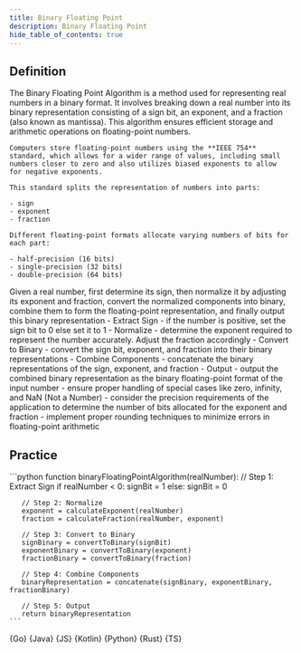 ```yaml
---
title: Binary Floating Point
description: Binary Floating Point
hide_table_of_contents: true
---
```





## Definition

<Tabs queryString="primary">
  <TabItem value="definition" label="Definition">
    The Binary Floating Point Algorithm is a method used for representing real numbers in a binary format. It involves breaking down a real number into its binary representation consisting of a sign bit, an exponent, and a fraction (also known as mantissa). This algorithm ensures efficient storage and arithmetic operations on floating-point numbers.

    Computers store floating-point numbers using the **IEEE 754** standard, which allows for a wider range of values, including small numbers closer to zero and also utilizes biased exponents to allow
    for negative exponents.

    This standard splits the representation of numbers into parts:

    - sign
    - exponent
    - fraction

    Different floating-point formats allocate varying numbers of bits for each part:

    - half-precision (16 bits)
    - single-precision (32 bits)
    - double-precision (64 bits)
  </TabItem>
  <TabItem value="how" label="Explanation">
    Given a real number, first determine its sign, then normalize it by adjusting its exponent and fraction, convert the normalized components into binary, combine them to form the floating-point representation, and finally output this binary representation
  </TabItem>
  <TabItem value="guidance" label="Guidance">
    - Extract Sign
      - if the number is positive, set the sign bit to 0 else set it to 1
    - Normalize
      - determine the exponent required to represent the number accurately. Adjust the fraction accordingly
    - Convert to Binary
      - convert the sign bit, exponent, and fraction into their binary representations
    - Combine Components
      - concatenate the binary representations of the sign, exponent, and fraction
    - Output
      - output the combined binary representation as the binary floating-point format of the input number
  </TabItem>
  <TabItem value="tips" label="Tips">
    - ensure proper handling of special cases like zero, infinity, and NaN (Not a Number)
    - consider the precision requirements of the application to determine the number of bits allocated for the exponent and fraction
    - implement proper rounding techniques to minimize errors in floating-point arithmetic
  </TabItem>
</Tabs>

## Practice

<Tabs queryString="primary">
  <TabItem value="practice" label="Practice">
    ```python
     function binaryFloatingPointAlgorithm(realNumber):
       // Step 1: Extract Sign
       if realNumber < 0:
         signBit = 1
       else:
         signBit = 0

       // Step 2: Normalize
       exponent = calculateExponent(realNumber)
       fraction = calculateFraction(realNumber, exponent)

       // Step 3: Convert to Binary
       signBinary = convertToBinary(signBit)
       exponentBinary = convertToBinary(exponent)
       fractionBinary = convertToBinary(fraction)

       // Step 4: Combine Components
       binaryRepresentation = concatenate(signBinary, exponentBinary, fractionBinary)

       // Step 5: Output
       return binaryRepresentation
    ```
  </TabItem>
  <TabItem value="solution" label="Solution">
    <Tabs queryString="code">
      <TabItem
        value="go"
        label=""
        attributes={{ title: "Go Lang", className: "code_lang go m" }}
      >
        <CodeBlock language="go">{Go}</CodeBlock>
      </TabItem>
      <TabItem
        value="java"
        label=""
        attributes={{ title: "Java", className: "code_lang java m" }}
      >
        <CodeBlock language="java">{Java}</CodeBlock>
      </TabItem>
      <TabItem
        value="js"
        label=""
        attributes={{ title: "JavaScript", className: "code_lang js m" }}
      >
        <CodeBlock language="js">{JS}</CodeBlock>
      </TabItem>
      <TabItem
        value="kotlin"
        label=""
        attributes={{ title: "Kotlin", className: "code_lang kotlin m" }}
      >
        <CodeBlock language="kotlin">{Kotlin}</CodeBlock>
      </TabItem>
      <TabItem
        value="python"
        label=""
        attributes={{ title: "Python", className: "code_lang python m" }}
      >
        <CodeBlock language="python">{Python}</CodeBlock>
      </TabItem>
      <TabItem
        value="rust"
        label=""
        attributes={{ title: "Rust", className: "code_lang rust m" }}
      >
        <CodeBlock language="rust">{Rust}</CodeBlock>
      </TabItem>
      <TabItem
        value="ts"
        label=""
        attributes={{ title: "TypeScript", className: "code_lang ts m" }}
      >
        <CodeBlock language="ts">{TS}</CodeBlock>
      </TabItem>
    </Tabs>
  </TabItem>
</Tabs>
